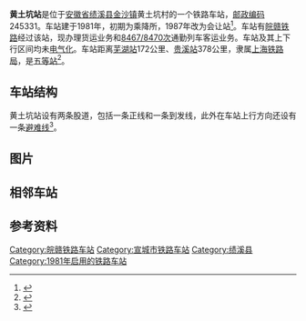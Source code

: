 {{noteTA
|1=zh-cn:始发车次; zh-hk:列車班次;
|2=zh-cn:车次; zh-hk:班次;
}}
{{Infobox China railway station 
|车站名称 = 黄土坑站
|图片 = Huangtukeng Railway Station in Jixi 03 2013-04.JPG
|图片介绍 = 黄土坑站站房，2013年4月
|车站名称拼音 =Huang'tu'keng
|英文名称 = Huangtukeng Railway Station<ref>{{Cite web |url=http://news.sina.com.cn/o/2012-09-18/080725196193.shtml |title=铁道部:火车站名含"东西南北"统一改用拼音 |accessdate=2017-12-22 |archive-date=2017-07-30 |archive-url=https://web.archive.org/web/20170730073100/http://news.sina.com.cn/o/2012-09-18/080725196193.shtml |dead-url=no }}</ref><ref>{{cite journal |author=[[铁道部运输局|铁道部运输局]] |journal = 铁路客货运输专刊 |year=2012 |issue=4 |title = 关于明确铁路车站站名英文译法的通知 |id = 运营运调电[2012]1911号 |page = 6}}</ref>
|车站代码 = 31364
|电报码 = HLH
|拼音码 = HTK
|车站类型 = 
|技术性质 = 中间站
|业务性质 = 会让站
|始建时间 = 1981年
|开通运营 = 
|车站位置 = [[安徽省|安徽省]][[绩溪县|绩溪县]][[金沙镇_(绩溪县)|金沙镇]]黄土坑村
|坐标 = {{Coord|30.236486|N|118.702725|E|format=dms|display=inline,title|type:railwaystation_region:CN}}
|归属 = [[上海铁路局|上海铁路局]]
|车站等级 = [[五等站_(中铁)|五等站]]
|线路 = [[皖赣铁路|皖赣铁路]]
|股道数目 = 2
}}
'''黄土坑站'''是位于[[安徽省|安徽省]][[绩溪县|绩溪县]][[金沙镇_(績溪縣)|金沙镇]]黄土坑村的一个铁路车站，[[邮政编码|邮政编码]]245331。车站建于1981年，初期为乘降所，1987年改为会让站<ref name="jiaotong">{{cite web|title=第三篇　铁路 第一章　铁路建设 第一节　干线|url=http://60.166.6.242:8080/was40/detail?record=2&channelid=38502|publisher=安徽交通志|access-date=2018-08-01|archive-url=https://web.archive.org/web/20180801064408/http://60.166.6.242:8080/was40/detail?record=2&channelid=38502|archive-date=2018-08-01|dead-url=yes}}</ref>。车站有[[皖赣铁路|皖赣铁路]]经过该站，现办理货运业务和[[7101/7102次列车|8467/8470次]]通勤列车客运业务。车站及其上下行区间均未[[电气化|电气化]]。车站距离[[芜湖站|芜湖站]]172公里、[[贵溪站|贵溪站]]378公里，隶属[[上海铁路局|上海铁路局]]，是[[五等站_(中铁)|五等站]]<ref name="12306info">{{Cite web |url=http://hyfw.12306.cn/hyinfo/action/FwcszsAction_index?type=1 |title=12306货运站点查询 上海铁路局 |accessdate=2017-12-22 |archive-date=2016-11-06 |archive-url=https://web.archive.org/web/20161106075157/http://hyfw.12306.cn/hyinfo/action/FwcszsAction_index?type=1 |dead-url=no }}</ref>。

==车站结构==
黄土坑站设有两条股道，包括一条正线和一条到发线，此外在车站上行方向还设有一条[[避难线|避难线]]<ref name="histo">{{cite web|title=《绩溪县志》　交通　邮电 第四节　铁路|url=http://lishi.zhuixue.net/m/view.php?aid=112049|publisher=历史追学网|date=2017-11-01|accessdate=2017-12-22|archive-date=2017-12-22|archive-url=https://web.archive.org/web/20171222164137/http://lishi.zhuixue.net/m/view.php?aid=112049|dead-url=no}}</ref>。

==图片==
{{gallery
|File:Huangtukeng Railway Station in Jixi 01 2013-04.JPG|车站站房
|File:201601黄土坑行车室Huangtukeng Station.JPG|清晨的车站站房
|File:201601黄土坑2Huangtukeng Station.JPG|车站站牌
}}

==相邻车站==
{{start rail box}}
{{s-inop|[[金沙站|金沙站]]|{{站|芜湖}}方向}}
{{s-line|[[皖赣铁路|皖赣铁路]]<br />黄土坑站}}
{{s-inop|[[际坑口站|际坑口站]]|{{站|鹰潭}}方向}}
{{end box}}

==参考资料==
{{commonscat|Huangtukeng Railway Station}}
{{reflist}}

{{皖赣铁路}}
{{铁路车站小作品}}
{{安徽小作品}}
{{DEFAULTSORT:H}}
[[Category:皖赣铁路车站|Category:皖赣铁路车站]]
[[Category:宣城市铁路车站|Category:宣城市铁路车站]]
[[Category:绩溪县|Category:绩溪县]]
[[Category:1981年启用的铁路车站|Category:1981年启用的铁路车站]]